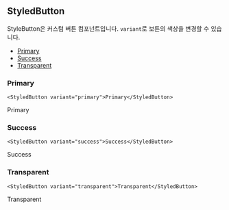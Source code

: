 
## StyledButton
StyleButton은 커스텀 버튼 컴포넌트입니다. `variant`로 보튼의 색상을 변경할 수 있습니다.
- [Primary](#primary)
- [Success](#success)
- [Transparent](#transparent)

### Primary

```tsx
<StyledButton variant="primary">Primary</StyledButton>
```

<StyledButton variant="primary">Primary</StyledButton>

### Success

```tsx
<StyledButton variant="success">Success</StyledButton>
```

<StyledButton variant="success">Success</StyledButton>

### Transparent

```tsx
<StyledButton variant="transparent">Transparent</StyledButton>
```

<StyledButton variant="transparent">Transparent</StyledButton>